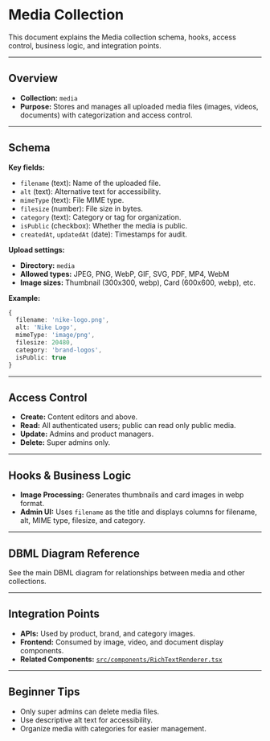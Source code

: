 # Media Collection

This document explains the Media collection schema, hooks, access control, business logic, and integration points.

---

## Overview

- **Collection:** `media`
- **Purpose:** Stores and manages all uploaded media files (images, videos, documents) with categorization and access control.

---

## Schema

**Key fields:**
- `filename` (text): Name of the uploaded file.
- `alt` (text): Alternative text for accessibility.
- `mimeType` (text): File MIME type.
- `filesize` (number): File size in bytes.
- `category` (text): Category or tag for organization.
- `isPublic` (checkbox): Whether the media is public.
- `createdAt`, `updatedAt` (date): Timestamps for audit.

**Upload settings:**
- **Directory:** `media`
- **Allowed types:** JPEG, PNG, WebP, GIF, SVG, PDF, MP4, WebM
- **Image sizes:** Thumbnail (300x300, webp), Card (600x600, webp), etc.

**Example:**
```typescript
{
  filename: 'nike-logo.png',
  alt: 'Nike Logo',
  mimeType: 'image/png',
  filesize: 20480,
  category: 'brand-logos',
  isPublic: true
}
```

---

## Access Control

- **Create:** Content editors and above.
- **Read:** All authenticated users; public can read only public media.
- **Update:** Admins and product managers.
- **Delete:** Super admins only.

---

## Hooks & Business Logic

- **Image Processing:** Generates thumbnails and card images in webp format.
- **Admin UI:** Uses `filename` as the title and displays columns for filename, alt, MIME type, filesize, and category.

---

## DBML Diagram Reference

See the main DBML diagram for relationships between media and other collections.

---

## Integration Points

- **APIs:** Used by product, brand, and category images.
- **Frontend:** Consumed by image, video, and document display components.
- **Related Components:** [`src/components/RichTextRenderer.tsx`](../../src/components/RichTextRenderer.tsx:1)

---

## Beginner Tips

- Only super admins can delete media files.
- Use descriptive alt text for accessibility.
- Organize media with categories for easier management.

